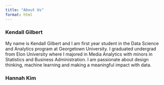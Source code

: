 ```yaml
---
title: "About Us"
format: html
---
```


### Kendall Gilbert 


My name is Kendall Gilbert and I am first year student in the Data Science and Analytics program at Georgetown University. I  graduated undergrad from Elon University where I majored in Media Analytics with minors in Statistics and Business Administration. I am passionate about design thinking, machine learning and making a meaningful impact with data.

### Hannah Kim
